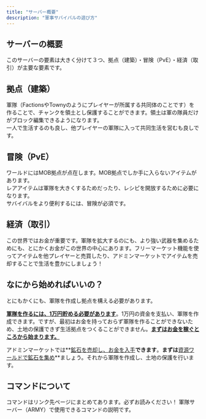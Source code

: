 ```yaml
---
title: "サーバー概要"
description: "軍事サバイバルの遊び方"
---
```


## サーバーの概要

このサーバーの要素は大きく分けて３つ、拠点（建築）・冒険（PvE）・経済（取引）が主要な要素です。

## 拠点（建築）

軍隊（FactionsやTownyのようにプレイヤーが所属する共同体のことです）を作ることで、チャンクを領土とし保護することができます。領土は軍の隊員だけがブロック編集できるようになります。\
一人で生活するのも良し、他プレイヤーの軍隊に入って共同生活を営むも良しです。

## 冒険（PvE）

ワールドにはMOB拠点が点在します。MOB拠点でしか手に入らないアイテムがあります。\
レアアイテムは軍隊を大きくするためだったり、レシピを開放するために必要になります。\
サバイバルをより便利するには、冒険が必須です。

## 経済（取引）

この世界ではお金が重要です。軍隊を拡大するのにも、より強い武器を集めるためにも、とにかくお金がこの世界の中心にあります。フリーマーケット機能を使ってアイテムを他プレイヤーと売買したり、アドミンマーケットでアイテムを売却することで生活を豊かにしましょう！

## なにから始めればいいの？

とにもかくにも、軍隊を作成し拠点を構える必要があります。

**<u>軍隊を作るには、1万円貯める必要があります</u>**。1万円の資金を支払い、軍隊を作成できます。ですが、最初はお金を持っておらず軍隊を作ることができないため、土地の保護できず生活拠点をつくることができません。**<u>まずはお金を稼ぐところから始まります。</u>**

アドミンマーケットでは\*\*<u>鉱石を売却し、お金を入手</u>**できます**。**まずは**<u>資源ワールドで鉱石を集め</u>\*\*ましょう。それから軍隊を作成し、土地の保護を行います。

## コマンドについて

<Tip>
  コマンドはリンク先ページにまとめてあります。必ずお読みください！
</Tip>

<Card title="軍隊サーバーコマンド" icon="sparkles" href="https://docs.jdm-mc.com/servers/army/commands">
  軍隊サーバー（ARMY）で使用できるコマンドの説明です。
</Card>